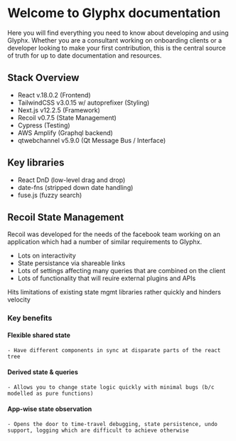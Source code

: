 # Welcome to Glyphx documentation

Here you will find everything you need to know about developing and using Glyphx. Whether you are a consultant working on onboarding clients or a developer looking to make your first contribution, this is the central source of truth for up to date documentation and resources.

## Stack Overview

- React v.18.0.2 (Frontend)
- TailwindCSS v3.0.15 w/ autoprefixer (Styling)
- Next.js v12.2.5 (Framework)
- Recoil v0.7.5 (State Management)
- Cypress (Testing)
- AWS Amplify (Graphql backend)
- qtwebchannel v5.9.0 (Qt Message Bus / Interface)

## Key libraries

- React DnD (low-level drag and drop)
- date-fns (stripped down date handling)
- fuse.js (fuzzy search)

## Recoil State Management

Recoil was developed for the needs of the facebook team working on an application which had a number of similar requirements to Glyphx.

- Lots on interactivity
- State persistance via shareable links
- Lots of settings affecting many queries that are combined on the client
- Lots of functionality that will reuire external plugins and APIs

Hits limitations of existing state mgmt libraries rather quickly and hinders velocity

### Key benefits

#### Flexible shared state

    - Have different components in sync at disparate parts of the react tree

#### Derived state & queries

    - Allows you to change state logic quickly with minimal bugs (b/c modelled as pure functions)

#### App-wise state observation

    - Opens the door to time-travel debugging, state persistence, undo support, logging which are difficult to achieve otherwise
